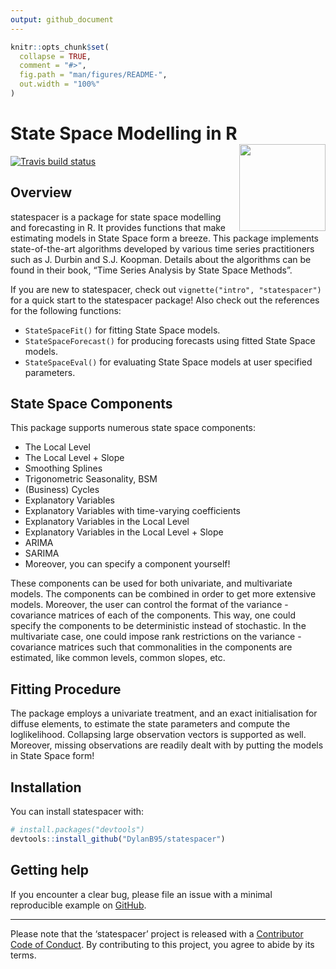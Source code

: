 ```yaml
---
output: github_document
---
```


<!-- README.md is generated from README.Rmd. Please edit that file -->

```r
knitr::opts_chunk$set(
  collapse = TRUE,
  comment = "#>",
  fig.path = "man/figures/README-",
  out.width = "100%"
)
```

# State Space Modelling in R <a href='https://DylanB95.github.io/statespacer'><img src='man/figures/logo.png' align="right" height="138.5" /></a>

<!-- badges: start -->
[![Travis build status](https://travis-ci.org/DylanB95/statespacer.svg?branch=master)](https://travis-ci.org/DylanB95/statespacer)
<!-- badges: end -->

## Overview
statespacer is a package for state space modelling and forecasting in R. It provides functions that make estimating models in State Space form a breeze. This package implements state-of-the-art algorithms developed by various time series practitioners such as J. Durbin and S.J. Koopman. Details about the algorithms can be found in their book, "Time Series Analysis by State Space Methods".

If you are new to statespacer, check out `vignette("intro", "statespacer")` for a quick start to the statespacer package! Also check out the references for the following functions:

* `StateSpaceFit()` for fitting State Space models.
* `StateSpaceForecast()` for producing forecasts using fitted State Space models.
* `StateSpaceEval()` for evaluating State Space models at user specified parameters.

## State Space Components
This package supports numerous state space components:

* The Local Level
* The Local Level + Slope
* Smoothing Splines
* Trigonometric Seasonality, BSM
* (Business) Cycles
* Explanatory Variables
* Explanatory Variables with time-varying coefficients
* Explanatory Variables in the Local Level
* Explanatory Variables in the Local Level + Slope
* ARIMA
* SARIMA
* Moreover, you can specify a component yourself!

These components can be used for both univariate, and multivariate models. The components can be combined in order to get more extensive models. Moreover, the user can control the format of the variance - covariance matrices of each of the components. This way, one could specify the components to be deterministic instead of stochastic. In the multivariate case, one could impose rank restrictions on the variance - covariance matrices such that commonalities in the components are estimated, like common levels, common slopes, etc.

## Fitting Procedure
The package employs a univariate treatment, and an exact initialisation for diffuse elements, to estimate the state parameters and compute the loglikelihood. Collapsing large observation vectors is supported as well. Moreover, missing observations are readily dealt with by putting the models in State Space form!

## Installation

You can install statespacer with:

```r
# install.packages("devtools")
devtools::install_github("DylanB95/statespacer")
```

## Getting help

If you encounter a clear bug, please file an issue with a minimal reproducible example on [GitHub](https://github.com/DylanB95/statespacer/issues).

---
Please note that the 'statespacer' project is released with a [Contributor Code of Conduct](CODE_OF_CONDUCT.md). By contributing to this project, you agree to abide by its terms.
